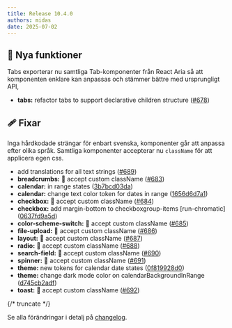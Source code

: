 ```yaml
---
title: Release 10.4.0
authors: midas
date: 2025-07-02
---
```


## 🚀 Nya funktioner

Tabs exporterar nu samtliga Tab-komponenter från React Aria så att komponenten enklare kan anpassas
och stämmer bättre med ursprungligt API,

- **tabs:** refactor tabs to support declarative children structure ([#678](https://github.com/migrationsverket/midas/pull/678))

## 🩹 Fixar

Inga hårdkodade strängar för enbart svenska, komponenter går att anpassa efter olika språk. Samtliga komponenter
accepterar nu `className` för att applicera egen css.

- add translations for all text strings ([#689](https://github.com/migrationsverket/midas/pull/689))
- **breadcrumbs:** 💄 accept custom className ([#683](https://github.com/migrationsverket/midas/pull/683))
- **calendar:** in range states ([3b7bcd03da](https://github.com/migrationsverket/midas/commit/3b7bcd03da))
- **calendar:** change text color token for dates in range ([1656d6d7a1](https://github.com/migrationsverket/midas/commit/1656d6d7a1))
- **checkbox:** 💄 accept custom className ([#684](https://github.com/migrationsverket/midas/pull/684))
- **checkbox:** add margin-bottom to checkboxgroup-items [run-chromatic] ([0637fd9a5d](https://github.com/migrationsverket/midas/commit/0637fd9a5d))
- **color-scheme-switch:** 💄 accept custom className ([#685](https://github.com/migrationsverket/midas/pull/685))
- **file-upload:** 💄 accept custom className ([#686](https://github.com/migrationsverket/midas/pull/686))
- **layout:** 💄 accept custom className ([#687](https://github.com/migrationsverket/midas/pull/687))
- **radio:** 💄 accept custom className ([#688](https://github.com/migrationsverket/midas/pull/688))
- **search-field:** 💄 accept custom className ([#690](https://github.com/migrationsverket/midas/pull/690))
- **spinner:** 💄 accept custom className ([#691](https://github.com/migrationsverket/midas/pull/691))
- **theme:** new tokens for calendar date states ([0f819928d0](https://github.com/migrationsverket/midas/commit/0f819928d0))
- **theme:** change dark mode color on calendarBackgroundInRange ([d745cb2adf](https://github.com/migrationsverket/midas/commit/d745cb2adf))
- **toast:** 💄 accept custom className ([#692](https://github.com/migrationsverket/midas/pull/692))

{/* truncate */}

Se alla förändringar i detalj på [changelog](/changelog/10.4.0).
